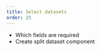```yaml
---
title: Select datasets
order: 25
---
```


* Which fields are required
* Create split dataset component